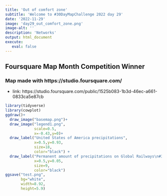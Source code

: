```yaml
---
title: 'Out of comfort zone'
subtitle: 'Welcome to #30DayMapChallenge 2022 day 29'
date: '2022-11-29'
image: 'day29_out_comfort_zone.png'
image-alt: ''
description: 'Networks'
output: html_document
execute: 
   eval: false
---
```




## Foursquare Map Month Competition Winner

### Map made with https://studio.foursquare.com/

- link: https://studio.foursquare.com/public/1525b083-1b3d-46ec-a661-0833ca5e87cb

```r

library(tidyverse)
library(cowplot)
ggdraw()+
  draw_image("basemap.png")+
  draw_image("legend1.png",
             scale=0.5,
             x=-0.43,y=0)+
  draw_label("United States of America precipitations",
             x=0.5,y=0.93,
             size=18,
             color="black") +
  draw_label("Permanent amount of precipitations on Global Railways\n#30DayMapchallenge 2022 Day 29: Out of my comfort zone | Tool: studio.foursquare.com | Map: @fgazzelloni",
             x=0.5,y=0.05,
             size=9,
             color="black") 
ggsave("test.png",
       bg="white",
       width=8.92,
       height=5.9)

```

